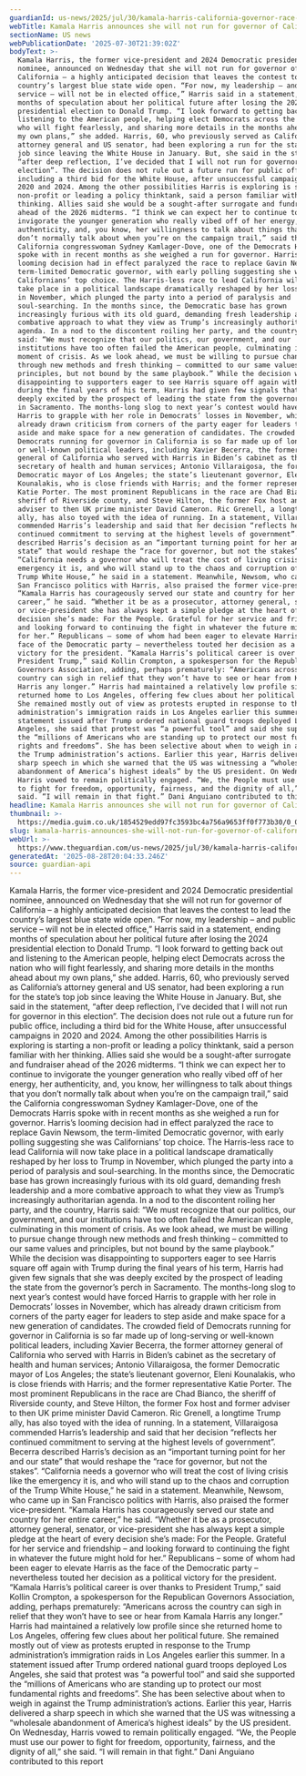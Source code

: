 ```yaml
---
guardianId: us-news/2025/jul/30/kamala-harris-california-governor-race-election
webTitle: Kamala Harris announces she will not run for governor of California
sectionName: US news
webPublicationDate: '2025-07-30T21:39:02Z'
bodyText: >-
  Kamala Harris, the former vice-president and 2024 Democratic presidential
  nominee, announced on Wednesday that she will not run for governor of
  California – a highly anticipated decision that leaves the contest to lead the
  country’s largest blue state wide open. “For now, my leadership – and public
  service – will not be in elected office,” Harris said in a statement, ending
  months of speculation about her political future after losing the 2024
  presidential election to Donald Trump. “I look forward to getting back out and
  listening to the American people, helping elect Democrats across the nation
  who will fight fearlessly, and sharing more details in the months ahead about
  my own plans,” she added. Harris, 60, who previously served as California’s
  attorney general and US senator, had been exploring a run for the state’s top
  job since leaving the White House in January. But, she said in the statement,
  “after deep reflection, I’ve decided that I will not run for governor in this
  election”. The decision does not rule out a future run for public office,
  including a third bid for the White House, after unsuccessful campaigns in
  2020 and 2024. Among the other possibilities Harris is exploring is starting a
  non-profit or leading a policy thinktank, said a person familiar with her
  thinking. Allies said she would be a sought-after surrogate and fundraiser
  ahead of the 2026 midterms. “I think we can expect her to continue to
  invigorate the younger generation who really vibed off of her energy, her
  authenticity, and, you know, her willingness to talk about things that you
  don’t normally talk about when you’re on the campaign trail,” said the
  California congresswoman Sydney Kamlager-Dove, one of the Democrats Harris
  spoke with in recent months as she weighed a run for governor. Harris’s
  looming decision had in effect paralyzed the race to replace Gavin Newsom, the
  term-limited Democratic governor, with early polling suggesting she was
  Californians’ top choice. The Harris-less race to lead California will now
  take place in a political landscape dramatically reshaped by her loss to Trump
  in November, which plunged the party into a period of paralysis and
  soul-searching. In the months since, the Democratic base has grown
  increasingly furious with its old guard, demanding fresh leadership and a more
  combative approach to what they view as Trump’s increasingly authoritarian
  agenda. In a nod to the discontent roiling her party, and the country, Harris
  said: “We must recognize that our politics, our government, and our
  institutions have too often failed the American people, culminating in this
  moment of crisis. As we look ahead, we must be willing to pursue change
  through new methods and fresh thinking – committed to our same values and
  principles, but not bound by the same playbook.” While the decision was
  disappointing to supporters eager to see Harris square off again with Trump
  during the final years of his term, Harris had given few signals that she was
  deeply excited by the prospect of leading the state from the governor’s perch
  in Sacramento. The months-long slog to next year’s contest would have forced
  Harris to grapple with her role in Democrats’ losses in November, which has
  already drawn criticism from corners of the party eager for leaders to step
  aside and make space for a new generation of candidates. The crowded field of
  Democrats running for governor in California is so far made up of long-serving
  or well-known political leaders, including Xavier Becerra, the former attorney
  general of California who served with Harris in Biden’s cabinet as the
  secretary of health and human services; Antonio Villaraigosa, the former
  Democratic mayor of Los Angeles; the state’s lieutenant governor, Eleni
  Kounalakis, who is close friends with Harris; and the former representative
  Katie Porter. The most prominent Republicans in the race are Chad Bianco, the
  sheriff of Riverside county, and Steve Hilton, the former Fox host and former
  adviser to then UK prime minister David Cameron. Ric Grenell, a longtime Trump
  ally, has also toyed with the idea of running. In a statement, Villaraigosa
  commended Harris’s leadership and said that her decision “reflects her
  continued commitment to serving at the highest levels of government”. Becerra
  described Harris’s decision as an “important turning point for her and our
  state” that would reshape the “race for governor, but not the stakes”.
  “California needs a governor who will treat the cost of living crisis like the
  emergency it is, and who will stand up to the chaos and corruption of the
  Trump White House,” he said in a statement. Meanwhile, Newsom, who came up in
  San Francisco politics with Harris, also praised the former vice-president.
  “Kamala Harris has courageously served our state and country for her entire
  career,” he said. “Whether it be as a prosecutor, attorney general, senator,
  or vice-president she has always kept a simple pledge at the heart of every
  decision she’s made: For the People. Grateful for her service and friendship –
  and looking forward to continuing the fight in whatever the future might hold
  for her.” Republicans – some of whom had been eager to elevate Harris as the
  face of the Democratic party – nevertheless touted her decision as a political
  victory for the president. “Kamala Harris’s political career is over thanks to
  President Trump,” said Kollin Crompton, a spokesperson for the Republican
  Governors Association, adding, perhaps prematurely: “Americans across the
  country can sigh in relief that they won’t have to see or hear from Kamala
  Harris any longer.” Harris had maintained a relatively low profile since she
  returned home to Los Angeles, offering few clues about her political future.
  She remained mostly out of view as protests erupted in response to the Trump
  administration’s immigration raids in Los Angeles earlier this summer. In a
  statement issued after Trump ordered national guard troops deployed Los
  Angeles, she said that protest was “a powerful tool” and said she supported
  the “millions of Americans who are standing up to protect our most fundamental
  rights and freedoms”. She has been selective about when to weigh in against
  the Trump administration’s actions. Earlier this year, Harris delivered a
  sharp speech in which she warned that the US was witnessing a “wholesale
  abandonment of America’s highest ideals” by the US president. On Wednesday,
  Harris vowed to remain politically engaged. “We, the People must use our power
  to fight for freedom, opportunity, fairness, and the dignity of all,” she
  said. “I will remain in that fight.” Dani Anguiano contributed to this report
headline: Kamala Harris announces she will not run for governor of California
thumbnail: >-
  https://media.guim.co.uk/1854529edd97fc3593bc4a756a9653ff0f773b30/0_0_2661_2128/500.jpg
slug: kamala-harris-announces-she-will-not-run-for-governor-of-california
webUrl: >-
  https://www.theguardian.com/us-news/2025/jul/30/kamala-harris-california-governor-race-election
generatedAt: '2025-08-28T20:04:33.246Z'
source: guardian-api
---
```

Kamala Harris, the former vice-president and 2024 Democratic presidential nominee, announced on Wednesday that she will not run for governor of California – a highly anticipated decision that leaves the contest to lead the country’s largest blue state wide open. “For now, my leadership – and public service – will not be in elected office,” Harris said in a statement, ending months of speculation about her political future after losing the 2024 presidential election to Donald Trump. “I look forward to getting back out and listening to the American people, helping elect Democrats across the nation who will fight fearlessly, and sharing more details in the months ahead about my own plans,” she added. Harris, 60, who previously served as California’s attorney general and US senator, had been exploring a run for the state’s top job since leaving the White House in January. But, she said in the statement, “after deep reflection, I’ve decided that I will not run for governor in this election”. The decision does not rule out a future run for public office, including a third bid for the White House, after unsuccessful campaigns in 2020 and 2024. Among the other possibilities Harris is exploring is starting a non-profit or leading a policy thinktank, said a person familiar with her thinking. Allies said she would be a sought-after surrogate and fundraiser ahead of the 2026 midterms. “I think we can expect her to continue to invigorate the younger generation who really vibed off of her energy, her authenticity, and, you know, her willingness to talk about things that you don’t normally talk about when you’re on the campaign trail,” said the California congresswoman Sydney Kamlager-Dove, one of the Democrats Harris spoke with in recent months as she weighed a run for governor. Harris’s looming decision had in effect paralyzed the race to replace Gavin Newsom, the term-limited Democratic governor, with early polling suggesting she was Californians’ top choice. The Harris-less race to lead California will now take place in a political landscape dramatically reshaped by her loss to Trump in November, which plunged the party into a period of paralysis and soul-searching. In the months since, the Democratic base has grown increasingly furious with its old guard, demanding fresh leadership and a more combative approach to what they view as Trump’s increasingly authoritarian agenda. In a nod to the discontent roiling her party, and the country, Harris said: “We must recognize that our politics, our government, and our institutions have too often failed the American people, culminating in this moment of crisis. As we look ahead, we must be willing to pursue change through new methods and fresh thinking – committed to our same values and principles, but not bound by the same playbook.” While the decision was disappointing to supporters eager to see Harris square off again with Trump during the final years of his term, Harris had given few signals that she was deeply excited by the prospect of leading the state from the governor’s perch in Sacramento. The months-long slog to next year’s contest would have forced Harris to grapple with her role in Democrats’ losses in November, which has already drawn criticism from corners of the party eager for leaders to step aside and make space for a new generation of candidates. The crowded field of Democrats running for governor in California is so far made up of long-serving or well-known political leaders, including Xavier Becerra, the former attorney general of California who served with Harris in Biden’s cabinet as the secretary of health and human services; Antonio Villaraigosa, the former Democratic mayor of Los Angeles; the state’s lieutenant governor, Eleni Kounalakis, who is close friends with Harris; and the former representative Katie Porter. The most prominent Republicans in the race are Chad Bianco, the sheriff of Riverside county, and Steve Hilton, the former Fox host and former adviser to then UK prime minister David Cameron. Ric Grenell, a longtime Trump ally, has also toyed with the idea of running. In a statement, Villaraigosa commended Harris’s leadership and said that her decision “reflects her continued commitment to serving at the highest levels of government”. Becerra described Harris’s decision as an “important turning point for her and our state” that would reshape the “race for governor, but not the stakes”. “California needs a governor who will treat the cost of living crisis like the emergency it is, and who will stand up to the chaos and corruption of the Trump White House,” he said in a statement. Meanwhile, Newsom, who came up in San Francisco politics with Harris, also praised the former vice-president. “Kamala Harris has courageously served our state and country for her entire career,” he said. “Whether it be as a prosecutor, attorney general, senator, or vice-president she has always kept a simple pledge at the heart of every decision she’s made: For the People. Grateful for her service and friendship – and looking forward to continuing the fight in whatever the future might hold for her.” Republicans – some of whom had been eager to elevate Harris as the face of the Democratic party – nevertheless touted her decision as a political victory for the president. “Kamala Harris’s political career is over thanks to President Trump,” said Kollin Crompton, a spokesperson for the Republican Governors Association, adding, perhaps prematurely: “Americans across the country can sigh in relief that they won’t have to see or hear from Kamala Harris any longer.” Harris had maintained a relatively low profile since she returned home to Los Angeles, offering few clues about her political future. She remained mostly out of view as protests erupted in response to the Trump administration’s immigration raids in Los Angeles earlier this summer. In a statement issued after Trump ordered national guard troops deployed Los Angeles, she said that protest was “a powerful tool” and said she supported the “millions of Americans who are standing up to protect our most fundamental rights and freedoms”. She has been selective about when to weigh in against the Trump administration’s actions. Earlier this year, Harris delivered a sharp speech in which she warned that the US was witnessing a “wholesale abandonment of America’s highest ideals” by the US president. On Wednesday, Harris vowed to remain politically engaged. “We, the People must use our power to fight for freedom, opportunity, fairness, and the dignity of all,” she said. “I will remain in that fight.” Dani Anguiano contributed to this report
